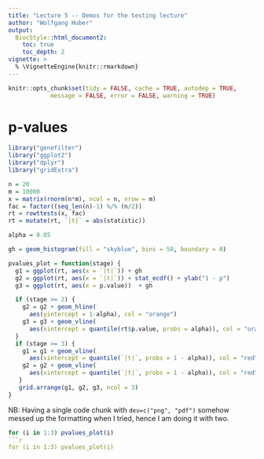 ```yaml
---
title: "Lecture 5 -- Demos for the testing lecture"
author: "Wolfgang Huber"
output:
  BiocStyle::html_document2:
    toc: true
    toc_depth: 2
vignette: >
  % \VignetteEngine{knitr::rmarkdown}
---
```


```r
knitr::opts_chunk$set(tidy = FALSE, cache = TRUE, autodep = TRUE,
            message = FALSE, error = FALSE, warning = TRUE)
```

# p-values

```r
library("genefilter")
library("ggplot2")
library("dplyr")
library("gridExtra")

n = 20
m = 10000
x = matrix(rnorm(n*m), ncol = n, nrow = m)
fac = factor((seq_len(n)-1) %/% (n/2))
rt = rowttests(x, fac)
rt = mutate(rt, `|t|` = abs(statistic))

alpha = 0.05

gh = geom_histogram(fill = "skyblue", bins = 50, boundary = 0)

pvalues_plot = function(stage) {
  g1 = ggplot(rt, aes(x = `|t|`)) + gh 
  g2 = ggplot(rt, aes(x = `|t|`)) + stat_ecdf() + ylab("1 - p") 
  g3 = ggplot(rt, aes(x = p.value))  + gh 

  if (stage >= 2) { 
    g2 = g2 + geom_hline(
      aes(yintercept = 1-alpha), col = "orange")  
    g3 = g3 + geom_vline(
      aes(xintercept = quantile(rt$p.value, probs = alpha)), col = "orange")
  }
  if (stage >= 3) {
    g1 = g1 + geom_vline(
      aes(xintercept = quantile(`|t|`, probs = 1 - alpha)), col = "red")
    g2 = g2 + geom_vline(
      aes(xintercept = quantile(`|t|`, probs = 1 - alpha)), col = "red")
   }
   grid.arrange(g1, g2, g3, ncol = 3)
}
```
 
NB: Having a single code chunk with ``dev=c("png", "pdf")`` somehow messed up the formatting when I tried, hence I am doing it with two.

```r
for (i in 1:3) pvalues_plot(i) 
```r
for (i in 1:3) pvalues_plot(i) 
```

